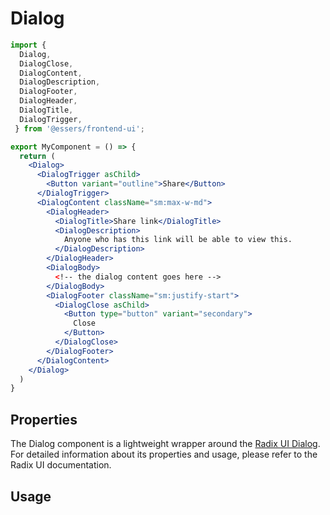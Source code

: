 
<Meta of={stories} />

# Dialog

```jsx
import {
  Dialog,
  DialogClose,
  DialogContent,
  DialogDescription,
  DialogFooter,
  DialogHeader,
  DialogTitle,
  DialogTrigger,
 } from '@essers/frontend-ui';

export MyComponent = () => {
  return (
    <Dialog>
      <DialogTrigger asChild>
        <Button variant="outline">Share</Button>
      </DialogTrigger>
      <DialogContent className="sm:max-w-md">
        <DialogHeader>
          <DialogTitle>Share link</DialogTitle>
          <DialogDescription>
            Anyone who has this link will be able to view this.
          </DialogDescription>
        </DialogHeader>
        <DialogBody>
          <!-- the dialog content goes here -->
        </DialogBody>
        <DialogFooter className="sm:justify-start">
          <DialogClose asChild>
            <Button type="button" variant="secondary">
              Close
            </Button>
          </DialogClose>
        </DialogFooter>
      </DialogContent>
    </Dialog>
  )
}
```

## Properties

The Dialog component is a lightweight wrapper around the [Radix UI Dialog](https://www.radix-ui.com/primitives/docs/components/dialog).
For detailed information about its properties and usage, please refer to the Radix UI documentation.

## Usage

<Canvas of={stories.Usage} />


